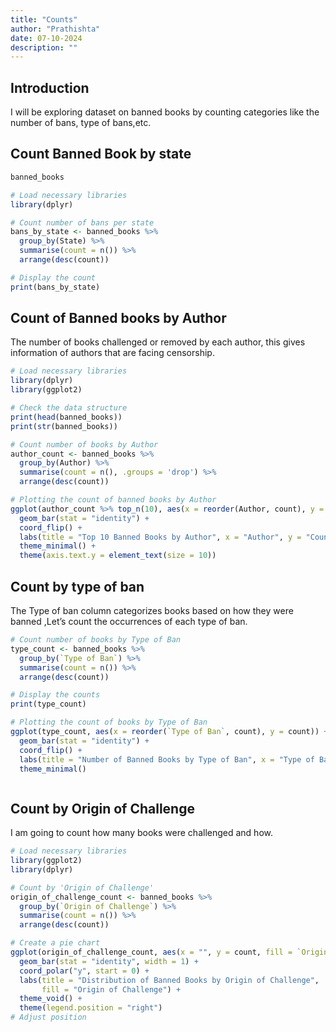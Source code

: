 ---
title: "Counts"
author: "Prathishta"
date: 07-10-2024
description: ""
---

## Introduction

I will be exploring dataset on banned books by counting categories like the number of bans, type of bans,etc.

## Count Banned Book by state

```{r}
banned_books
```

```{r}
# Load necessary libraries
library(dplyr)

# Count number of bans per state
bans_by_state <- banned_books %>%
  group_by(State) %>%
  summarise(count = n()) %>%
  arrange(desc(count))

# Display the count
print(bans_by_state)
```

## Count of Banned books by Author

The number of books challenged or removed by each author, this gives information of authors that are facing censorship.

```{r}
# Load necessary libraries
library(dplyr)
library(ggplot2)

# Check the data structure
print(head(banned_books))
print(str(banned_books))

# Count number of books by Author
author_count <- banned_books %>%
  group_by(Author) %>%
  summarise(count = n(), .groups = 'drop') %>%
  arrange(desc(count))

# Plotting the count of banned books by Author
ggplot(author_count %>% top_n(10), aes(x = reorder(Author, count), y = count)) +
  geom_bar(stat = "identity") +
  coord_flip() +
  labs(title = "Top 10 Banned Books by Author", x = "Author", y = "Count") +
  theme_minimal() +
  theme(axis.text.y = element_text(size = 10))

```

## Count by type of ban

The Type of ban column categorizes books based on how they were banned ,Let's count the occurrences of each type of ban.

```{r}
# Count number of books by Type of Ban
type_count <- banned_books %>%
  group_by(`Type of Ban`) %>%
  summarise(count = n()) %>%
  arrange(desc(count))

# Display the counts
print(type_count)

# Plotting the count of books by Type of Ban
ggplot(type_count, aes(x = reorder(`Type of Ban`, count), y = count)) +
  geom_bar(stat = "identity") +
  coord_flip() +
  labs(title = "Number of Banned Books by Type of Ban", x = "Type of Ban", y = "Count") +
  theme_minimal()



```

## Count by Origin of Challenge

I am going to count how many books were challenged and how.

```{r}
# Load necessary libraries
library(ggplot2)
library(dplyr)

# Count by 'Origin of Challenge'
origin_of_challenge_count <- banned_books %>%
  group_by(`Origin of Challenge`) %>%
  summarise(count = n()) %>%
  arrange(desc(count))

# Create a pie chart
ggplot(origin_of_challenge_count, aes(x = "", y = count, fill = `Origin of Challenge`)) +
  geom_bar(stat = "identity", width = 1) +
  coord_polar("y", start = 0) +
  labs(title = "Distribution of Banned Books by Origin of Challenge", 
       fill = "Origin of Challenge") +
  theme_void() + 
  theme(legend.position = "right") 
# Adjust position





```
